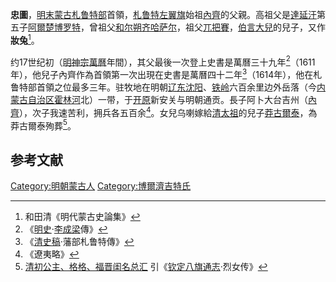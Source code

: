 '''忠圖'''，[[明末|明末]][[蒙古|蒙古]][[札鲁特部|札鲁特部]]首領，[[札鲁特左翼旗|札鲁特左翼旗]]始祖[[內齊|內齊]]的父親。高祖父是[[達延汗|達延汗]]第五子[[阿爾楚博罗特|阿爾楚博罗特]]，曾祖父[[和尔朔齐哈萨尔|和尔朔齐哈萨尔]]，祖父[[兀把賽|兀把賽]]，[[伯言大兒|伯言大兒]]的兒子，又作'''妝兔'''<ref>和田清《明代蒙古史論集》</ref>。

约17世纪初（[[明神宗|明神宗]][[萬曆|萬曆]]年間），其父最後一次登上史書是萬曆三十九年<ref>《[[明史|明史]]·[[李成梁|李成梁]]傳》</ref>（1611年），他兒子內齊作為首領第一次出現在史書是萬曆四十二年<ref>《[[清史稿|清史稿]]·藩部札鲁特傳》</ref>（1614年），他在札鲁特部首領之位最多三年。驻牧地在明朝[[辽东|辽东]][[沈阳|沈阳]]、[[铁岭|铁岭]]六百余里边外岳落（今[[内蒙古自治区|内蒙古自治区]][[霍林河|霍林河]]北）一带，于[[开原|开原]]新安关与明朝通贡。長子阿卜大台吉州（[[內齊|內齊]]），次子我速苦利，拥兵各五百余<ref>《遼夷略》</ref>。女兒乌喇嫁給[[清太祖|清太祖]]的兒子[[莽古爾泰|莽古爾泰]]，為莽古爾泰殉葬<ref>[http://blog.tianya.cn/blogger/post_read.asp?BlogID=1051711&PostID=20775011 清初公主、格格、福晋闺名总汇] {{webarchive|url=https://web.archive.org/web/20141129015539/http://blog.tianya.cn/blogger/post_read.asp?BlogID=1051711&PostID=20775011 |date=2014-11-29 }}引《[[钦定八旗通志|钦定八旗通志]]·烈女传》</ref>。

==参考文献==

[[Category:明朝蒙古人|Category:明朝蒙古人]]
[[Category:博爾濟吉特氏|Category:博爾濟吉特氏]]